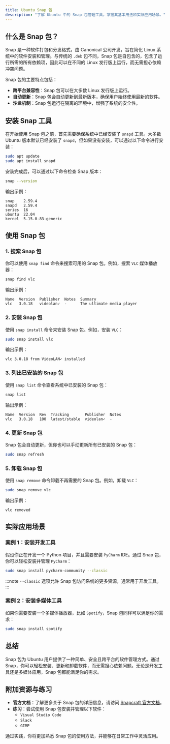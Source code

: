 ```yaml
---
title: Ubuntu Snap 包
description: "了解 Ubuntu 中的 Snap 包管理工具，掌握其基本用法和实际应用场景。"
---
```


## 什么是 Snap 包？

Snap 是一种软件打包和分发格式，由 Canonical 公司开发，旨在简化 Linux 系统中的软件安装和管理。与传统的 `.deb` 包不同，Snap 包是自包含的，包含了运行所需的所有依赖项，因此可以在不同的 Linux 发行版上运行，而无需担心依赖冲突问题。

Snap 包的主要特点包括：
- **跨平台兼容性**：Snap 包可以在大多数 Linux 发行版上运行。
- **自动更新**：Snap 包会自动更新到最新版本，确保用户始终使用最新的软件。
- **沙盒机制**：Snap 包运行在隔离的环境中，增强了系统的安全性。

## 安装 Snap 工具

在开始使用 Snap 包之前，首先需要确保系统中已经安装了 `snapd` 工具。大多数 Ubuntu 版本默认已经安装了 `snapd`，但如果没有安装，可以通过以下命令进行安装：

```bash
sudo apt update
sudo apt install snapd
```

安装完成后，可以通过以下命令检查 Snap 版本：

```bash
snap --version
```

输出示例：
```
snap    2.59.4
snapd   2.59.4
series  16
ubuntu  22.04
kernel  5.15.0-83-generic
```

## 使用 Snap 包

### 1. 搜索 Snap 包

你可以使用 `snap find` 命令来搜索可用的 Snap 包。例如，搜索 `VLC` 媒体播放器：

```bash
snap find vlc
```

输出示例：
```
Name  Version  Publisher  Notes  Summary
vlc   3.0.18   videolan✓  -      The ultimate media player
```

### 2. 安装 Snap 包

使用 `snap install` 命令来安装 Snap 包。例如，安装 `VLC`：

```bash
sudo snap install vlc
```

输出示例：
```
vlc 3.0.18 from VideoLAN✓ installed
```

### 3. 列出已安装的 Snap 包

使用 `snap list` 命令查看系统中已安装的 Snap 包：

```bash
snap list
```

输出示例：
```
Name  Version  Rev  Tracking       Publisher  Notes
vlc   3.0.18   100  latest/stable  videolan✓  -
```

### 4. 更新 Snap 包

Snap 包会自动更新，但你也可以手动更新所有已安装的 Snap 包：

```bash
sudo snap refresh
```

### 5. 卸载 Snap 包

使用 `snap remove` 命令卸载不再需要的 Snap 包。例如，卸载 `VLC`：

```bash
sudo snap remove vlc
```

输出示例：
```
vlc removed
```

## 实际应用场景

### 案例 1：安装开发工具

假设你正在开发一个 Python 项目，并且需要安装 `PyCharm` IDE。通过 Snap 包，你可以轻松安装并管理 `PyCharm`：

```bash
sudo snap install pycharm-community --classic
```

:::note
`--classic` 选项允许 Snap 包访问系统的更多资源，通常用于开发工具。
:::

### 案例 2：安装多媒体工具

如果你需要安装一个多媒体播放器，比如 `Spotify`，Snap 包同样可以满足你的需求：

```bash
sudo snap install spotify
```

## 总结

Snap 包为 Ubuntu 用户提供了一种简单、安全且跨平台的软件管理方式。通过 Snap，你可以轻松安装、更新和卸载软件，而无需担心依赖问题。无论是开发工具还是多媒体应用，Snap 包都能满足你的需求。

## 附加资源与练习

- **官方文档**：了解更多关于 Snap 包的详细信息，请访问 [Snapcraft 官方文档](https://snapcraft.io/docs)。
- **练习**：尝试使用 Snap 包安装并管理以下软件：
  - `Visual Studio Code`
  - `Slack`
  - `GIMP`

通过实践，你将更加熟悉 Snap 包的使用方法，并能够在日常工作中灵活应用。